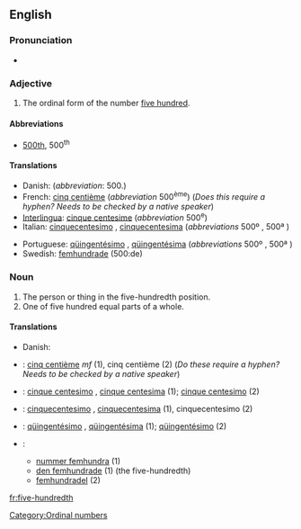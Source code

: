 ==English==

===Pronunciation===
* {{audio|en-us-five-hundredth.ogg|Audio (US)}}

===Adjective===
{{en-adj|sg=[[five]]-[[hundredth]]|-}}

# The ordinal form of the number [[five hundred]].

====Abbreviations====
* [[500th]], 500<sup>th</sup>

====Translations====
{{trans-top|the ordinal form of the number five hundred}}
* Danish: {{t-|da|fem hundrede}} (''abbreviation'': 500.)
* French: [[cinq centième]] (''abbreviation'' 500<sup>ème</sup>) (''Does this require a hyphen?  Needs to be checked by a native speaker'')
* [[Interlingua]]: [[cinque centesime]] (''abbreviation'' 500<sup>e</sup>)
* Italian: [[cinquecentesimo]] {{m}}, [[cinquecentesima]] {{f}} (''abbreviations'' 500º {{m}}, 500ª {{f}})
{{trans-mid}}
* Portuguese: [[qüingentésimo]] {{m}}, [[qüingentésima]] {{f}} (''abbreviations'' 500º {{m}}, 500ª {{f}})
* Swedish: [[femhundrade]] (500:de)
{{trans-bottom}}

===Noun===
{{en-noun}}

# The person or thing in the five-hundredth position.
# One of five hundred equal parts of a whole.

====Translations====
{{trans-top|the person or thing in the five-hundredth position}}
{{trans-mid}}
{{trans-bottom}}

{{trans-top|one of five hundred equal parts of a whole}}
* Danish: {{t-|da|fem hundrededel|c}}
{{trans-mid}}
{{trans-bottom}}

{{checktrans-top}}
* {{ttbc|French}}: [[cinq centième]] ''mf'' (1), cinq centième {{m}} (2) (''Do these require a hyphen?  Needs to be checked by a native speaker'')
* {{ttbc|Interlingua}}: [[cinque centesimo]] {{m}}, [[cinque centesima]] {{f}} (1); [[cinque centesimo]] (2)
* {{ttbc|Italian}}: [[cinquecentesimo]] {{m}}, [[cinquecentesima]] {{f}} (1), cinquecentesimo {{m}} (2)
* {{ttbc|Portuguese}}: [[qüingentésimo]] {{m}}, [[qüingentésima]] {{f}} (1); [[qüingentésimo]] {{m}} (2)
* {{ttbc|Swedish}}:
** [[nummer femhundra]] (1)
** [[den femhundrade]] (1) (the five-hundredth)
** [[femhundradel]] (2)
{{checktrans-bottom}}

[[Category:Ordinal numbers]]

[[fr:five-hundredth]]